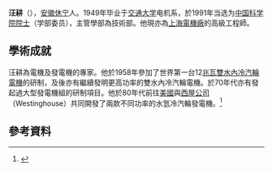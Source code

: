 '''汪耕'''（{{bd|1927年|10月|}}），[[安徽|安徽]][[休宁|休宁]]人。1949年毕业于[[交通大学|交通大学]]电机系，於1991年当选为[[中国科学院院士|中国科学院院士]]（学部委员），主管學部為技術部。他現亦為[[上海電機廠|上海電機廠]]的高級工程師。

==學術成就==

汪耕為電機及發電機的專家。他於1958年參加了世界第一台12[[兆瓦|兆瓦]][[雙水內冷汽輪電機|雙水內冷汽輪電機]]的研制，及後亦有繼續發明更高功率的雙水內冷汽輪電機。於70年代亦有發起過大型發電機組的研制項目。他於80年代前往[[美國|美國]]與[[西屋公司|西屋公司]]（Westinghouse）共同開發了兩款不同功率的水氫冷汽輪發電機。<ref>{{Cite web |url=http://www.library.sh.cn/dzyd/ysfc/listman.asp?id=66 |title=存档副本 |access-date=2008-10-28 |archive-date=2016-03-04 |archive-url=https://web.archive.org/web/20160304190945/http://www.library.sh.cn/dzyd/ysfc/listman.asp?id=66 |dead-url=no }}</ref>

==參考資料==
{{Reflist}}

{{中国科学院技术科学部院士}}

{{China-scientist-stub}}